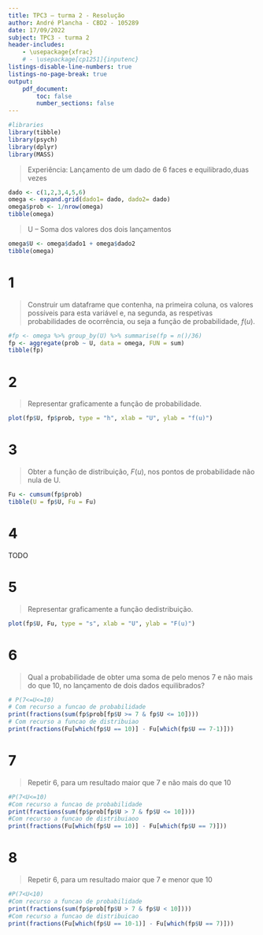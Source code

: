 ```yaml
---
title: TPC3 – turma 2 - Resolução
author: André Plancha - CBD2 - 105289
date: 17/09/2022
subject: TPC3 - turma 2
header-includes:
    - \usepackage{xfrac}
    # - \usepackage[cp1251]{inputenc}
listings-disable-line-numbers: true
listings-no-page-break: true
output:
    pdf_document:
        toc: false
        number_sections: false
---
```

```r
#libraries
library(tibble)
library(psych)
library(dplyr)
library(MASS)
```



> Experiência: Lançamento de um dado de 6 faces e equilibrado,duas vezes

```r
dado <- c(1,2,3,4,5,6)
omega <- expand.grid(dado1= dado, dado2= dado)
omega$prob <- 1/nrow(omega)
tibble(omega)
```

> U – Soma dos valores dos dois lançamentos
```r
omega$U <- omega$dado1 + omega$dado2
tibble(omega)
```

# 1
> Construir um dataframe que contenha, na primeira coluna, os valores possíveis para esta variável e, na segunda, as respetivas probabilidades de ocorrência, ou seja a função de probabilidade, $f(u)$.

```r
#fp <- omega %>% group_by(U) %>% summarise(fp = n()/36)
fp <- aggregate(prob ~ U, data = omega, FUN = sum)
tibble(fp)
```
# 2
> Representar graficamente a função de probabilidade.
```r
plot(fp$U, fp$prob, type = "h", xlab = "U", ylab = "f(u)")
```

# 3
> Obter a função de distribuição, $F(u)$, nos pontos de probabilidade não nula de U.

```r
Fu <- cumsum(fp$prob)
tibble(U = fp$U, Fu = Fu)
```

# 4

TODO


# 5
> Representar graficamente a função dedistribuição.
```r
plot(fp$U, Fu, type = "s", xlab = "U", ylab = "F(u)")
```
# 6
> Qual a probabilidade de obter uma soma de pelo menos 7 e não mais do que 10, no lançamento de dois dados equilibrados?
```r
# P(7<=U<=10)
# Com recurso a funcao de probabilidade
print(fractions(sum(fp$prob[fp$U >= 7 & fp$U <= 10])))
# Com recurso a funcao de distribuiao
print(fractions(Fu[which(fp$U == 10)] - Fu[which(fp$U == 7-1)]))
```

# 7
> Repetir 6, para um resultado maior que 7 e não mais do que 10

```r
#P(7<U<=10)
#Com recurso a funcao de probabilidade
print(fractions(sum(fp$prob[fp$U > 7 & fp$U <= 10])))
#Com recurso a funcao de distribuiaoo
print(fractions(Fu[which(fp$U == 10)] - Fu[which(fp$U == 7)]))
```

# 8
> Repetir 6, para um resultado maior que 7 e menor que 10
```r
#P(7<U<10)
#Com recurso a funcao de probabilidade
print(fractions(sum(fp$prob[fp$U > 7 & fp$U < 10])))
#Com recurso a funcao de distribuicao
print(fractions(Fu[which(fp$U == 10-1)] - Fu[which(fp$U == 7)]))
```
